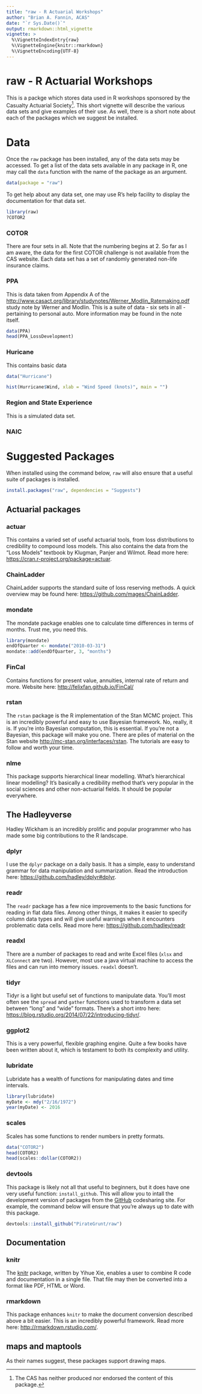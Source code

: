 ---
title: "raw - R Actuarial Workshops"
author: "Brian A. Fannin, ACAS"
date: "`r Sys.Date()`"
output: rmarkdown::html_vignette
vignette: >
  %\VignetteIndexEntry{raw}
  %\VignetteEngine{knitr::rmarkdown}
  %\VignetteEncoding{UTF-8}
---

# raw - R Actuarial Workshops

This is a packge which stores data used in R workshops sponsored by the Casualty Actuarial Society[^CAS_CYA]. This short vignette will describe the various data sets and give examples of their use. As well, there is a short note about each of the packages which we suggest be installed.

[^CAS_CYA]:The CAS has neither produced nor endorsed the content of this package.

# Data

Once the `raw` package has been installed, any of the data sets may be accessed. To get a list of the data sets available in any package in R, one may call the `data` function with the name of the package as an argument. 

```{r results='hide'}
data(package = "raw")
```

To get help about any data set, one may use R's help facility to display the documentation for that data set. 

```{r results='hide'}
library(raw)
?COTOR2
```

### COTOR

There are four sets in all. Note that the numbering begins at 2. So far as I am aware, the data for the first COTOR challenge is not available from the CAS website. Each data set has a set of randomly generated non-life insurance claims.

### PPA

This is data taken from Appendix A of the [http://www.casact.org/library/studynotes/Werner_Modlin_Ratemaking.pdf]("Basic Ratemaking") study note by Werner and Modlin. This is a suite of data - six sets in all - pertaining to personal auto. More information may be found in the note itself.

```{r results='hide'}
data(PPA)
head(PPA_LossDevelopment)
```

### Huricane

This contains basic data

```{r}
data("Hurricane")

hist(Hurricane$Wind, xlab = "Wind Speed (knots)", main = "")
```

### Region and State Experience

This is a simulated data set.

### NAIC



# Suggested Packages

When installed using the command below, `raw` will also ensure that a useful suite of packages is installed. 

```{r eval=FALSE}
install.packages("raw", dependencies = "Suggests")
```


## Actuarial packages

### actuar

This contains a varied set of useful actuarial tools, from loss distributions to credibility to compound loss models. This also contains the data from the "Loss Models" textbook by Klugman, Panjer and Wilmot. Read more here: [https://cran.r-project.org/package=actuar](https://cran.r-project.org/package=actuar).

### ChainLadder

ChainLadder supports the standard suite of loss reserving methods. A quick overview may be found here: [https://github.com/mages/ChainLadder](https://github.com/mages/ChainLadder#chainladder).

### mondate

The mondate package enables one to calculate time differences in terms of months. Trust me, you need this.

```{r}
library(mondate)
endOfQuarter <- mondate("2010-03-31")
mondate::add(endOfQuarter, 3, "months")
```

### FinCal

Contains functions for present value, annuities, internal rate of return and more. Website here: [http://felixfan.github.io/FinCal/](http://felixfan.github.io/FinCal/)

### rstan

The `rstan` package is the R implementation of the Stan MCMC project. This is an incredibly powerful and easy to use Bayesian framework. No, really, it is. If you're into Bayesian computation, this is essential. If you're not a Bayesian, this package will make you one. There are piles of material on the Stan website [http://mc-stan.org/interfaces/rstan](http://mc-stan.org/interfaces/rstan). The tutorials are easy to follow and worth your time.

### nlme

This package supports hierarchical linear modelling. What's hierarchical linear modelling? It's basically a credibility method that's very popular in the social sciences and other non-actuarial fields. It should be popular everywhere. 

## The Hadleyverse

Hadley Wickham is an incredibly prolific and popular programmer who has made some big contributions to the R landscape.

### dplyr

I use the `dplyr` package on a daily basis. It has a simple, easy to understand grammar for data manipulation and summarization. Read the introduction here: [https://github.com/hadley/dplyr#dplyr](https://github.com/hadley/dplyr#dplyr). 

### readr

The `readr` package has a few nice improvements to the basic functions for reading in flat data files. Among other things, it makes it easier to specify column data types and will give useful warnings when it encounters problematic data cells. Read more here: [https://github.com/hadley/readr](https://github.com/hadley/readr#readr)

### readxl

There are a number of packages to read and write Excel files (`xlsx` and `XLConnect` are two). However, most use a java virtual machine to access the files and can run into memory issues. `readxl` doesn't.

### tidyr 

Tidyr is a light but useful set of functions to manipulate data. You'll most often see the `spread` and `gather` functions used to transform a data set between "long" and "wide" formats. There's a short intro here: [https://blog.rstudio.org/2014/07/22/introducing-tidyr/](https://blog.rstudio.org/2014/07/22/introducing-tidyr/).

### ggplot2

This is a very powerful, flexible graphing engine. Quite a few books have been written about it, which is testament to both its complexity and utility. 

### lubridate

Lubridate has a wealth of functions for manipulating dates and time intervals. 

```{r results='hide'}
library(lubridate)
myDate <- mdy("2/16/1972")
year(myDate) <- 2016
```

### scales

Scales has some functions to render numbers in pretty formats.

```{r}
data("COTOR2")
head(COTOR2)
head(scales::dollar(COTOR2))
```

### devtools

This package is likely not all that useful to beginners, but it does have one very useful function: `install_github`. This will allow you to intall the development version of packages from the [GitHub](https://github.com/) codesharing site. For example, the command below will ensure that you're always up to date with this package.

```{r eval=FALSE}
devtools::install_github("PirateGrunt/raw")
```

## Documentation

### knitr

The [knitr](http://yihui.name/knitr/) package, written by Yihue Xie, enables a user to combine R code and documentation in a single file. That file may then be converted into a format like PDF, HTML or Word. 

### rmarkdown

This package enhances `knitr` to make the document conversion described above a bit easier. This is an incredibly powerful framework. Read more here: [http://rmarkdown.rstudio.com/](http://rmarkdown.rstudio.com/).

## maps and maptools

As their names suggest, these packages support drawing maps.
